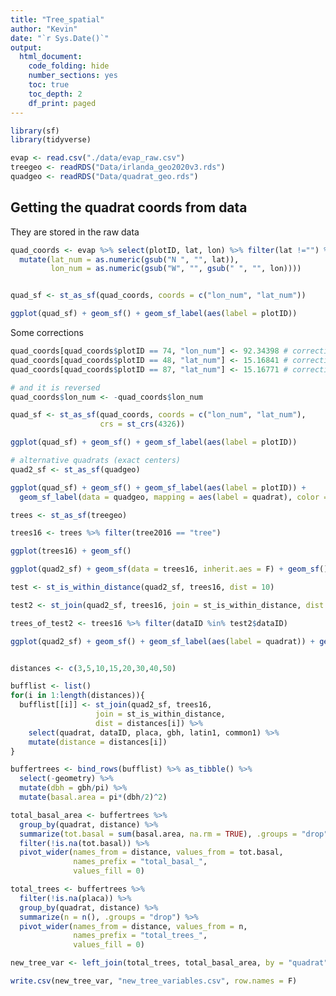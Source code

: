 ```yaml
---
title: "Tree_spatial"
author: "Kevin"
date: "`r Sys.Date()`"
output:
  html_document:
    code_folding: hide
    number_sections: yes
    toc: true
    toc_depth: 2
    df_print: paged
---
```


```r
library(sf)
library(tidyverse)

evap <- read.csv("./data/evap_raw.csv")
treegeo <- readRDS("Data/irlanda_geo2020v3.rds")
quadgeo <- readRDS("Data/quadrat_geo.rds")
```

## Getting the quadrat coords from data

They are stored in the raw data

```r
quad_coords <- evap %>% select(plotID, lat, lon) %>% filter(lat !="") %>%
  mutate(lat_num = as.numeric(gsub("N ", "", lat)),
         lon_num = as.numeric(gsub("W", "", gsub(" ", "", lon))))


quad_sf <- st_as_sf(quad_coords, coords = c("lon_num", "lat_num"))

ggplot(quad_sf) + geom_sf() + geom_sf_label(aes(label = plotID))

```

Some corrections

```r

quad_coords[quad_coords$plotID == 74, "lon_num"] <- 92.34398 # correction? from 92.94398
quad_coords[quad_coords$plotID == 48, "lat_num"] <- 15.16841 # correction? from 92.34322
quad_coords[quad_coords$plotID == 87, "lat_num"] <- 15.16771 # correction? from 15.16171

# and it is reversed
quad_coords$lon_num <- -quad_coords$lon_num

quad_sf <- st_as_sf(quad_coords, coords = c("lon_num", "lat_num"),
                    crs = st_crs(4326))

ggplot(quad_sf) + geom_sf() + geom_sf_label(aes(label = plotID))

# alternative quadrats (exact centers)
quad2_sf <- st_as_sf(quadgeo)

ggplot(quad_sf) + geom_sf() + geom_sf_label(aes(label = plotID)) +
  geom_sf_label(data = quadgeo, mapping = aes(label = quadrat), color = "red", inherit.aes = FALSE)

```

```r
trees <- st_as_sf(treegeo)

trees16 <- trees %>% filter(tree2016 == "tree")

ggplot(trees16) + geom_sf()

ggplot(quad2_sf) + geom_sf(data = trees16, inherit.aes = F) + geom_sf() + geom_sf_label(aes(label = quadrat))


```

```r

test <- st_is_within_distance(quad2_sf, trees16, dist = 10)

test2 <- st_join(quad2_sf, trees16, join = st_is_within_distance, dist = 10)

trees_of_test2 <- trees16 %>% filter(dataID %in% test2$dataID)

ggplot(quad2_sf) + geom_sf() + geom_sf_label(aes(label = quadrat)) + geom_sf(data = trees_of_test2, inherit.aes = F, color = "green")


distances <- c(3,5,10,15,20,30,40,50)

bufflist <- list()
for(i in 1:length(distances)){
  bufflist[[i]] <- st_join(quad2_sf, trees16,
                   join = st_is_within_distance,
                   dist = distances[i]) %>%
    select(quadrat, dataID, placa, gbh, latin1, common1) %>%
    mutate(distance = distances[i])
}

buffertrees <- bind_rows(bufflist) %>% as_tibble() %>%
  select(-geometry) %>%
  mutate(dbh = gbh/pi) %>%
  mutate(basal.area = pi*(dbh/2)^2)

total_basal_area <- buffertrees %>% 
  group_by(quadrat, distance) %>% 
  summarize(tot.basal = sum(basal.area, na.rm = TRUE), .groups = "drop") %>% 
  filter(!is.na(tot.basal)) %>%
  pivot_wider(names_from = distance, values_from = tot.basal,
              names_prefix = "total_basal_", 
              values_fill = 0)

total_trees <- buffertrees %>% 
  filter(!is.na(placa)) %>%
  group_by(quadrat, distance) %>% 
  summarize(n = n(), .groups = "drop") %>% 
  pivot_wider(names_from = distance, values_from = n,
              names_prefix = "total_trees_",
              values_fill = 0)

new_tree_var <- left_join(total_trees, total_basal_area, by = "quadrat")

write.csv(new_tree_var, "new_tree_variables.csv", row.names = F)
```